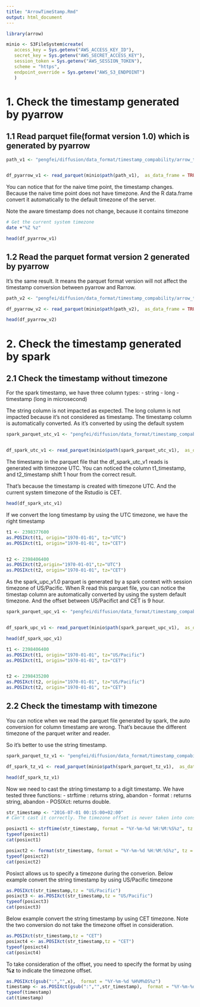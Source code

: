 ```yaml
---
title: "ArrowTimeStamp.Rmd"
output: html_document
---
```


```r
library(arrow)
```
```r
minio <- S3FileSystem$create(
   access_key = Sys.getenv("AWS_ACCESS_KEY_ID"),
   secret_key = Sys.getenv("AWS_SECRET_ACCESS_KEY"),
   session_token = Sys.getenv("AWS_SESSION_TOKEN"),
   scheme = "https",
   endpoint_override = Sys.getenv("AWS_S3_ENDPOINT")
   )
```

# 1. Check the timestamp generated by pyarrow

## 1.1 Read parquet file(format version 1.0) which is generated by pyarrow

```r
path_v1 <- "pengfei/diffusion/data_format/timestamp_compability/arrow_time_v1.0/2dd1f2f1caa9440a86ab91282c0df49c.parquet"


df_pyarrow_v1 <- read_parquet(minio$path(path_v1),  as_data_frame = TRUE)
```

You can notice that for the naive time point, the timestamp changes. Because the
naive time point does not have timezone. And the R data.frame convert it 
automatically to the default timezone of the server. 

Note the aware timestamp does not change, because it contains timezone 

```bash
# Get the current system timezone
date +"%Z %z"
```


```r
head(df_pyarrow_v1)

```
## 1.2 Read the parquet format version 2 generated by pyarrow

It's the same result. It means the parquet format version will not affect the
timestamp conversion between pyarrow and Rarrow.

```r
path_v2 <- "pengfei/diffusion/data_format/timestamp_compability/arrow_time_v2.0/69a06a23d40244c8b622b73b1c56ca17.parquet"

df_pyarrow_v2 <- read_parquet(minio$path(path_v2),  as_data_frame = TRUE)

head(df_pyarrow_v2)

```

# 2. Check the timestamp generated by spark

## 2.1 Check the timestamp without timezone

For the spark timestamp, we have three column types:
- string
- long
- timestamp (long in microsecond)

The string column is not impacted as expected. The long column is not impacted 
because it's not considered as timestamp. The timestamp column is automatically
converted. As it's converted by using the default system

```r
spark_parquet_utc_v1 <- "pengfei/diffusion/data_format/timestamp_compability/spark_time_v1.0/part-00000-243747a9-7177-4494-940f-39bfc2a18897-c000.snappy.parquet"


df_spark_utc_v1 <- read_parquet(minio$path(spark_parquet_utc_v1),  as_data_frame = TRUE)
```

The timestamp in the parquet file that the df_spark_utc_v1 reads is generated with timezone UTC.
You can noticed the column t1_timestamp, and t2_timestamp shift 1 hour from the correct result.

That's because the timestamp is created with timezone UTC. And the current system timezone of the Rstudio
is CET. 
```r
head(df_spark_utc_v1)
```

If we convert the long timestamp by using the UTC timezone, we have the right timestamp

```r
t1 <- 2398377600
as.POSIXct(t1, origin="1970-01-01", tz="UTC")
as.POSIXct(t1, origin="1970-01-01", tz="CET")


t2 <- 2398406400
as.POSIXct(t2,origin="1970-01-01",tz="UTC")
as.POSIXct(t2, origin="1970-01-01", tz="CET")

```
As the spark_upc_v1.0 parquet is generated by a spark context with session timezone of US/Pacific.
When R read this parquet file, you can notice the timestap column are automatically converted by using the system
default timezone. And the offset between US/Pacifict and CET is 9 hour.

```r
spark_parquet_upc_v1 <- "pengfei/diffusion/data_format/timestamp_compability/spark_time_upc_v1.0/part-00000-11e523a1-0aee-4b02-b30d-4814dfe91180-c000.snappy.parquet"


df_spark_upc_v1 <- read_parquet(minio$path(spark_parquet_upc_v1),  as_data_frame = TRUE)

head(df_spark_upc_v1)

```
```r
t1 <- 2398406400
as.POSIXct(t1, origin="1970-01-01", tz="US/Pacific")
as.POSIXct(t1, origin="1970-01-01", tz="CET")


t2 <- 2398435200
as.POSIXct(t2, origin="1970-01-01", tz="US/Pacific")
as.POSIXct(t2, origin="1970-01-01", tz="CET")
```
## 2.2 Check the timestamp with timezone

You can notice when we read the parquet file generated by spark, the auto conversion for column timestamp are wrong. That's because the different timezone of the parquet writer and reader.

So it's better to use the string timestamp. 

```r
spark_parquet_tz_v1 <- "pengfei/diffusion/data_format/timestamp_compability/spark_timestamp_with_timezone_v1.0/part-00000-8cd36253-6cf9-4170-9922-ce9ae89ed157-c000.snappy.parquet"

df_spark_tz_v1 <- read_parquet(minio$path(spark_parquet_tz_v1),  as_data_frame = TRUE)

head(df_spark_tz_v1)
```

Now we need to cast the string timestamp to a digit timestamp. We have tested
three functions:
- strftime : returns string, abandon
- format : returns string, abandon
- POSIXct: returns double.


```r
str_timestamp <- "2016-07-01 00:15:00+02:00"
# Can't cast it correctly. The timezone offset is never taken into consideration.

posixct1 <- strftime(str_timestamp, format = "%Y-%m-%d %H:%M:%S%z", tz = "UTC", setz = TRUE)
typeof(posixct1)
cat(posixct1)

posixct2 <- format(str_timestamp, format = "%Y-%m-%d %H:%M:%S%z", tz = "GMT",usetz = TRUE)
typeof(posixct2)
cat(posixct2)
```
Posixct allows us to specify a timezone during the converion. Below example
convert the string timestamp by using US/Pacific timezone
```r
as.POSIXct(str_timestamp,tz = "US/Pacific")
posixct3 <- as.POSIXct(str_timestamp,tz = "US/Pacific")
typeof(posixct3)
cat(posixct3)
```
Below example convert the string timestamp by using CET timezone. Note the two
conversion do not take the timezone offset in consideration.

```r
as.POSIXct(str_timestamp,tz = "CET")
posixct4 <- as.POSIXct(str_timestamp,tz = "CET")
typeof(posixct4)
cat(posixct4)
```
To take consideration of the offset, you need to specify the format by using **%z**
to indicate the timezone offset. 

```r

as.POSIXct(gsub(":","",x),  format = "%Y-%m-%d %H%M%OS%z")
timestamp <- as.POSIXct(gsub(":","",str_timestamp),  format = "%Y-%m-%d %H%M%OS%z")
typeof(timestamp)
cat(timestamp)
```


